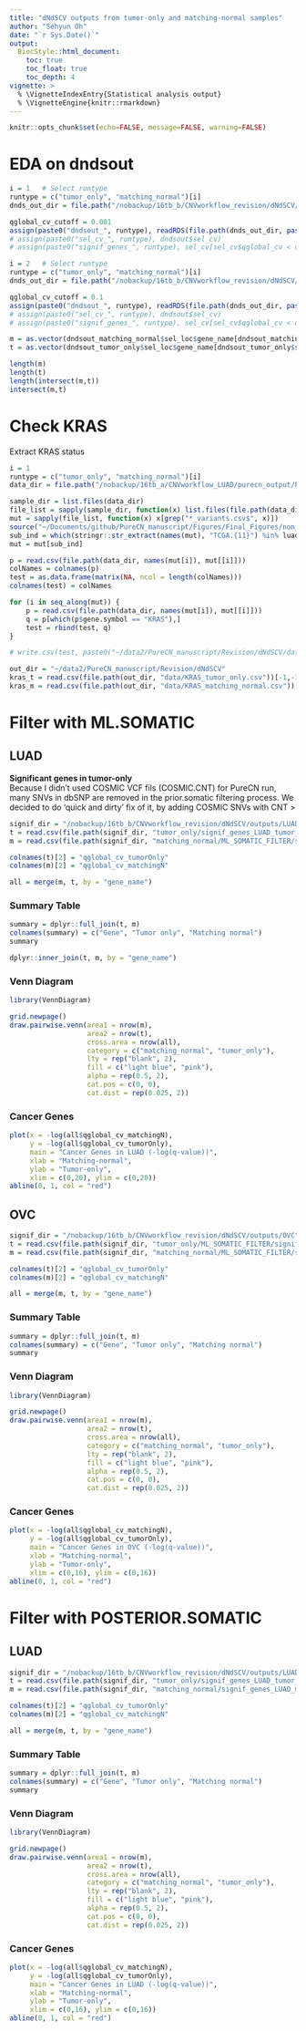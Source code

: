 ```yaml
---
title: "dNdSCV outputs from tumor-only and matching-normal samples"
author: "Sehyun Oh"
date: "`r Sys.Date()`"
output:
  BiocStyle::html_document:
    toc: true
    toc_float: true
    toc_depth: 4
vignette: >
  % \VignetteIndexEntry{Statistical analysis output}
  % \VignetteEngine{knitr::rmarkdown}
---
```


```r
knitr::opts_chunk$set(echo=FALSE, message=FALSE, warning=FALSE)
```

# EDA on dndsout
```r
i = 1   # Select runtype
runtype = c("tumor_only", "matching_normal")[i]
dnds_out_dir = file.path("/nobackup/16tb_b/CNVworkflow_revision/dNdSCV/outputs/LUAD", runtype, "ML_SOMATIC_FILTER")

qglobal_cv_cutoff = 0.001
assign(paste0("dndsout_", runtype), readRDS(file.path(dnds_out_dir, paste0("dndsout_LUAD_", runtype, ".rds"))))
# assign(paste0("sel_cv_", runtype), dndsout$sel_cv)
# assign(paste0("signif_genes_", runtype), sel_cv[sel_cv$qglobal_cv < qglobal_cv_cutoff, c("gene_name", "qglobal_cv")])

i = 2   # Select runtype
runtype = c("tumor_only", "matching_normal")[i]
dnds_out_dir = file.path("/nobackup/16tb_b/CNVworkflow_revision/dNdSCV/outputs/LUAD", runtype, "ML_SOMATIC_FILTER")

qglobal_cv_cutoff = 0.1
assign(paste0("dndsout_", runtype), readRDS(file.path(dnds_out_dir, paste0("dndsout_LUAD_", runtype, ".rds"))))
# assign(paste0("sel_cv_", runtype), dndsout$sel_cv)
# assign(paste0("signif_genes_", runtype), sel_cv[sel_cv$qglobal_cv < qglobal_cv_cutoff, c("gene_name", "qglobal_cv")])

m = as.vector(dndsout_matching_normal$sel_loc$gene_name[dndsout_matching_normal$sel_loc$qall_loc<0.1])
t = as.vector(dndsout_tumor_only$sel_loc$gene_name[dndsout_tumor_only$sel_loc$qall_loc<0.1])

length(m)
length(t)
length(intersect(m,t))
intersect(m,t)
```

# Check KRAS 
Extract KRAS status
```r
i = 1
runtype = c("tumor_only", "matching_normal")[i]
data_dir = file.path("/nobackup/16tb_a/CNVworkflow_LUAD/purecn_output/PureCN", runtype)

sample_dir = list.files(data_dir)
file_list = sapply(sample_dir, function(x) list.files(file.path(data_dir, x)))
mut = sapply(file_list, function(x) x[grep("*_variants.csv$", x)])
source("~/Documents/github/PureCN_manuscript/Figures/Final_Figures/non_dup.R")
sub_ind = which(stringr::str_extract(names(mut), "TCGA.{11}") %in% luad_442)
mut = mut[sub_ind]

p = read.csv(file.path(data_dir, names(mut[i]), mut[[i]]))
colNames = colnames(p)
test = as.data.frame(matrix(NA, ncol = length(colNames)))
colnames(test) = colNames

for (i in seq_along(mut)) {
    p = read.csv(file.path(data_dir, names(mut[i]), mut[[i]]))
    q = p[which(p$gene.symbol == "KRAS"),]
    test = rbind(test, q)
}

# write.csv(test, paste0("~/data2/PureCN_manuscript/Revision/dNdSCV/data/KRAS_",runtype,".csv"))
```

```r
out_dir = "~/data2/PureCN_manuscript/Revision/dNdSCV"
kras_t = read.csv(file.path(out_dir, "data/KRAS_tumor_only.csv"))[-1,-1]
kras_m = read.csv(file.path(out_dir, "data/KRAS_matching_normal.csv"))[-1,-1]
```








# Filter with ML.SOMATIC
## LUAD
**Significant genes in tumor-only**   
Because I didn't used COSMIC VCF fils (COSMIC.CNT) for PureCN run, many SNVs in dbSNP 
are removed in the prior.somatic filtering process. We decided to do 'quick and dirty' 
fix of it, by adding COSMIC SNVs with CNT >


```r
signif_dir = "/nobackup/16tb_b/CNVworkflow_revision/dNdSCV/outputs/LUAD"
t = read.csv(file.path(signif_dir, "tumor_only/signif_genes_LUAD_tumor_only.csv"))[,-1]
m = read.csv(file.path(signif_dir, "matching_normal/ML_SOMATIC_FILTER/signif_genes_LUAD_matching_normal.csv"))[,-1]

colnames(t)[2] = "qglobal_cv_tumorOnly"
colnames(m)[2] = "qglobal_cv_matchingN"

all = merge(m, t, by = "gene_name")
```

### Summary Table
```r
summary = dplyr::full_join(t, m)
colnames(summary) = c("Gene", "Tumor only", "Matching normal")
summary
```

```r
dplyr::inner_join(t, m, by = "gene_name")
```

### Venn Diagram
```r
library(VennDiagram)

grid.newpage()
draw.pairwise.venn(area1 = nrow(m),
                   area2 = nrow(t),
                   cross.area = nrow(all),
                   category = c("matching_normal", "tumor_only"),
                   lty = rep("blank", 2), 
                   fill = c("light blue", "pink"), 
                   alpha = rep(0.5, 2), 
                   cat.pos = c(0, 0), 
                   cat.dist = rep(0.025, 2))
```

### Cancer Genes
```r
plot(x = -log(all$qglobal_cv_matchingN), 
     y = -log(all$qglobal_cv_tumorOnly),
     main = "Cancer Genes in LUAD (-log(q-value))",
     xlab = "Matching-normal",
     ylab = "Tumor-only",
     xlim = c(0,20), ylim = c(0,20))
abline(0, 1, col = "red")
```






## OVC
```r
signif_dir = "/nobackup/16tb_b/CNVworkflow_revision/dNdSCV/outputs/OVC"
t = read.csv(file.path(signif_dir, "tumor_only/ML_SOMATIC_FILTER/signif_genes_OVC_tumor_only.csv"))[,-1]
m = read.csv(file.path(signif_dir, "matching_normal/ML_SOMATIC_FILTER/signif_genes_OVC_matching_normal.csv"))[,-1]

colnames(t)[2] = "qglobal_cv_tumorOnly"
colnames(m)[2] = "qglobal_cv_matchingN"

all = merge(m, t, by = "gene_name")
```

### Summary Table
```r
summary = dplyr::full_join(t, m)
colnames(summary) = c("Gene", "Tumor only", "Matching normal")
summary
```

### Venn Diagram
```r
library(VennDiagram)

grid.newpage()
draw.pairwise.venn(area1 = nrow(m),
                   area2 = nrow(t),
                   cross.area = nrow(all),
                   category = c("matching_normal", "tumor_only"),
                   lty = rep("blank", 2), 
                   fill = c("light blue", "pink"), 
                   alpha = rep(0.5, 2), 
                   cat.pos = c(0, 0), 
                   cat.dist = rep(0.025, 2))
```

### Cancer Genes
```r
plot(x = -log(all$qglobal_cv_matchingN), 
     y = -log(all$qglobal_cv_tumorOnly),
     main = "Cancer Genes in OVC (-log(q-value))",
     xlab = "Matching-normal",
     ylab = "Tumor-only",
     xlim = c(0,16), ylim = c(0,16))
abline(0, 1, col = "red")
```










# Filter with POSTERIOR.SOMATIC
## LUAD
```r
signif_dir = "/nobackup/16tb_b/CNVworkflow_revision/dNdSCV/outputs/LUAD"
t = read.csv(file.path(signif_dir, "tumor_only/signif_genes_LUAD_tumor_only.csv"))[,-1]
m = read.csv(file.path(signif_dir, "matching_normal/signif_genes_LUAD_matching_normal.csv"))[,-1]

colnames(t)[2] = "qglobal_cv_tumorOnly"
colnames(m)[2] = "qglobal_cv_matchingN"

all = merge(m, t, by = "gene_name")
```

### Summary Table
```r
summary = dplyr::full_join(t, m)
colnames(summary) = c("Gene", "Tumor only", "Matching normal")
summary
```

### Venn Diagram
```r
library(VennDiagram)

grid.newpage()
draw.pairwise.venn(area1 = nrow(m),
                   area2 = nrow(t),
                   cross.area = nrow(all),
                   category = c("matching_normal", "tumor_only"),
                   lty = rep("blank", 2), 
                   fill = c("light blue", "pink"), 
                   alpha = rep(0.5, 2), 
                   cat.pos = c(0, 0), 
                   cat.dist = rep(0.025, 2))
```

### Cancer Genes
```r
plot(x = -log(all$qglobal_cv_matchingN), 
     y = -log(all$qglobal_cv_tumorOnly),
     main = "Cancer Genes in LUAD (-log(q-value))",
     xlab = "Matching-normal",
     ylab = "Tumor-only",
     xlim = c(0,16), ylim = c(0,16))
abline(0, 1, col = "red")
```

